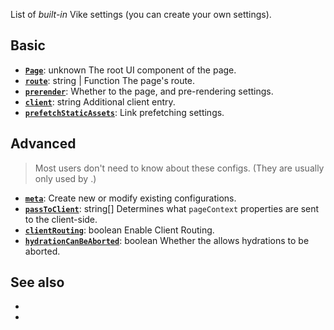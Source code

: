 
List of *built-in* Vike settings (you can <Link href="/meta">create your own settings</Link>).

## Basic

- [**`Page`**](/Page): <TextType>unknown</TextType> The root UI component of the page.
- [**`route`**](/routing): <TextType>string | Function</TextType> The page's route.
- [**`prerender`**](/prerender-config): Whether to <Link text="pre-render" href="/preredering" /> the page, and pre-rendering settings.
- [**`client`**](/client): <TextType>string</TextType> Additional client entry.
- [**`prefetchStaticAssets`**](/clientRouting#link-prefetching): Link prefetching settings.

## Advanced

> Most users don't need to know about these configs. (They are usually only used by <Link href="/vike-packages" noBreadcrumb />.)

- [**`meta`**](/meta): Create new or modify existing configurations.
- [**`passToClient`**](/passToClient): <TextType>string[]</TextType> Determines what `pageContext` properties are sent to the client-side.
- [**`clientRouting`**](/clientRouting): <TextType>boolean</TextType> Enable Client Routing.
- [**`hydrationCanBeAborted`**](/clientRouting#usage-options): <TextType>boolean</TextType>  Whether the <Link text="UI framework" href="/ui-framework" /> allows hydrations to be aborted.

## See also

 - <Link href="/hooks" />
 - <Link href="/config" />
